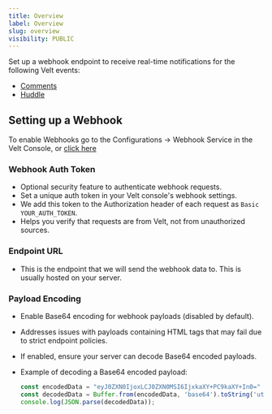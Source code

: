 ```yaml
---
title: Overview
label: Overview
slug: overview
visibility: PUBLIC
---
```


Set up a webhook endpoint to receive real-time notifications for the following Velt events:
- [Comments](/webhooks/comments-webhooks)
- [Huddle](/webhooks/huddle-webhooks)

## Setting up a Webhook

To enable Webhooks go to the Configurations -> Webhook Service in the Velt Console, or [click here](https://console.velt.dev/dashboard/config/webhook)

### **Webhook Auth Token**
- Optional security feature to authenticate webhook requests.
- Set a unique auth token in your Velt console's webhook settings.
- We add this token to the Authorization header of each request as `Basic YOUR_AUTH_TOKEN`.
- Helps you verify that requests are from Velt, not from unauthorized sources.

### **Endpoint URL**
- This is the endpoint that we will send the webhook data to. This is usually hosted on your server.

### **Payload Encoding**
- Enable Base64 encoding for webhook payloads (disabled by default).
- Addresses issues with payloads containing HTML tags that may fail due to strict endpoint policies.
- If enabled, ensure your server can decode Base64 encoded payloads.
- Example of decoding a Base64 encoded payload:

   ```js
   const encodedData = "eyJ0ZXN0IjoxLCJ0ZXN0MSI6IjxkaXY+PC9kaXY+In0="
   const decodedData = Buffer.from(encodedData, 'base64').toString('utf-8');
   console.log(JSON.parse(decodedData));
   ```